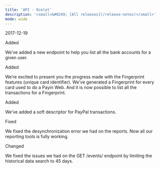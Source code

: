 ```yaml
---
title: 'API - Ocelot'  
description: '<small>&#8249; [All releases](/release-notes)</small>'
mode: wide
---
```

<span class="date">2017-12-19</span>  
  
  
<div class="pill pill-green">Added</div>  
  

We’ve added a new endpoint to help you list all the bank accounts for a given user.  
<div class="pill pill-green">Added</div>  
  

We’re excited to present you the progress made with the Fingerprint features (unique card identifier). We’ve generated a Fingerprint for every card used to do a Payin Web. And it is now possible to list all the transactions for a Fingerprint.  
<div class="pill pill-green">Added</div>  
  

We’ve added a soft descriptor for PayPal transactions.  
<div class="pill pill-orange">Fixed</div>  
  

We fixed the desynchronization error we had on the reports. Now all our reporting tools is fully working.  
<div class="pill pill-blue">Changed</div>
  

We fixed the issues we had on the GET /events/ endpoint by limiting the historical data search to 45 days.